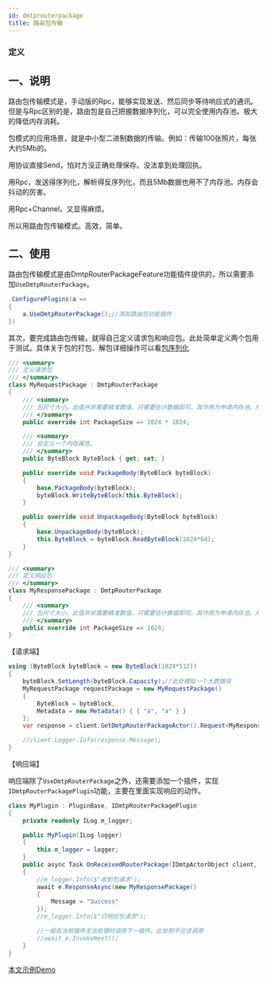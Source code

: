 ```yaml
---
id: dmtprouterpackage
title: 路由包传输
---
```



### 定义

<TouchSocketProDmtpDefinition />


## 一、说明 <Pro/> 

路由包传输模式是，手动版的Rpc，能够实现发送、然后同步等待响应式的通讯。但是与Rpc区别的是，路由包是自己把握数据序列化，可以完全使用内存池。极大的降低内存消耗。

包模式的应用场景，就是中小型二进制数据的传输。例如：传输100张照片，每张大约5Mb的。

用协议直接Send，怕对方没正确处理保存。没法拿到处理回执。

用Rpc，发送得序列化，解析得反序列化，而且5Mb数据也用不了内存池。内存会抖动的厉害。

用Rpc+Channel，又显得麻烦。

所以用路由包传输模式。高效，简单。

## 二、使用

路由包传输模式是由DmtpRouterPackageFeature功能插件提供的，所以需要添加`UseDmtpRouterPackage`。

```csharp showLineNumbers
.ConfigurePlugins(a =>
{
    a.UseDmtpRouterPackage();//添加路由包功能插件
})
```

其次，要完成路由包传输，就得自己定义请求包和响应包。此处简单定义两个包用于测试。具体关于包的打包、解包详细操作可以看[包序列化](./ipackage.mdx)

```csharp showLineNumbers
/// <summary>
/// 定义请求包
/// </summary>
class MyRequestPackage : DmtpRouterPackage
{
    /// <summary>
    /// 包尺寸大小。此值并非需要精准数值，只需要估计数据即可。其作用为申请内存池。所以数据应当大小合适。
    /// </summary>
    public override int PackageSize => 1024 * 1024;

    /// <summary>
    /// 自定义一个内存属性。
    /// </summary>
    public ByteBlock ByteBlock { get; set; }

    public override void PackageBody(ByteBlock byteBlock)
    {
        base.PackageBody(byteBlock);
        byteBlock.WriteByteBlock(this.ByteBlock);
    }

    public override void UnpackageBody(ByteBlock byteBlock)
    {
        base.UnpackageBody(byteBlock);
        this.ByteBlock = byteBlock.ReadByteBlock(1024*64);
    }
}

/// <summary>
/// 定义响应包
/// </summary>
class MyResponsePackage : DmtpRouterPackage
{
    /// <summary>
    /// 包尺寸大小。此值并非需要精准数值，只需要估计数据即可。其作用为申请内存池。所以数据应当大小合适。
    /// </summary>
    public override int PackageSize => 1024;
}
```

【请求端】

```csharp showLineNumbers
using (ByteBlock byteBlock = new ByteBlock(1024*512))
{
    byteBlock.SetLength(byteBlock.Capacity);//此处模拟一个大数据块
    MyRequestPackage requestPackage = new MyRequestPackage()
    {
        ByteBlock = byteBlock,
        Metadata = new Metadata() { { "a", "a" } }
    };
    var response = client.GetDmtpRouterPackageActor().Request<MyResponsePackage>(requestPackage);

    //client.Logger.Info(response.Message);
}
```

【响应端】

响应端除了`UseDmtpRouterPackage`之外，还需要添加一个插件，实现`IDmtpRouterPackagePlugin`功能，主要在里面实现响应的动作。

```csharp showLineNumbers 
class MyPlugin : PluginBase, IDmtpRouterPackagePlugin
{
    private readonly ILog m_logger;

    public MyPlugin(ILog logger)
    {
        this.m_logger = logger;
    }
    public async Task OnReceivedRouterPackage(IDmtpActorObject client, RouterPackageEventArgs e)
    {
        //m_logger.Info($"收到包请求");
        await e.ResponseAsync(new MyResponsePackage()
        {
            Message = "Success"
        });
        //m_logger.Info($"已响应包请求");

        //一般在当前插件无法处理时调用下一插件。此处则不应该调用
        //await e.InvokeNext();
    }
}
```


[本文示例Demo](https://gitee.com/RRQM_Home/TouchSocket/tree/master/examples/Dmtp/RouterPackageConsoleApp)